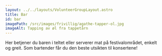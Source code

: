 ```yaml
---
layout: ../../layouts/VolunteerGroupLayout.astro
title: Bar
id: bar
imagePath: /src/images/frivillig/agathe-tapper-ol.jpg
imageAlt: Tapping av øl fra tappetårn
---
```


Her betjener du baren i teltet eller serverer mat på festivalområdet, enkelt og greit. Som bartender får du den beste utsikten til konsertene!
